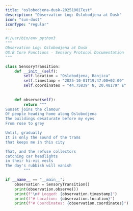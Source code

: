 ```yaml
---
title: "oslobodjena-dusk-20251001Test"
description: "Observation Log: Oslobodjena at Dusk"
icon: "sun-dust"
iconType: "regular"
---
```


```python oslobodjena-dusk-20251001
#!/usr/bin/env python3
"""
Observation Log: Oslobodjena at Dusk
OS:B Core Functions - Sensory Protocol Documentation
"""

class SensoryTransition:
    def __init__(self):
        self.location = "Oslobodjena, Banjica"
        self.timestamp = "2025-10-01T19:47:00+02:00"
        self.coordinates = "44.75839° N, 20.48179° E"
        
    
    def observe(self):
        return """
Sunset joins the clamour
Of people heading home along Oslobodjena
The buildings desaturate before my eyes
From rose to grey

Until, gradually
It is only the sound of the trams
that keeps me in this city

That, and the refuse collectors
catching car headlights
in their hi-vis vests
The day's rubbish will vanish
        """

if __name__ == "__main__":
    observation = SensoryTransition()
    print(observation.observe())
    print(f"\n# Logged: {observation.timestamp}")
    print(f"# Location: {observation.location}")
    print(f"# Coordinates: {observation.coordinates}")
```